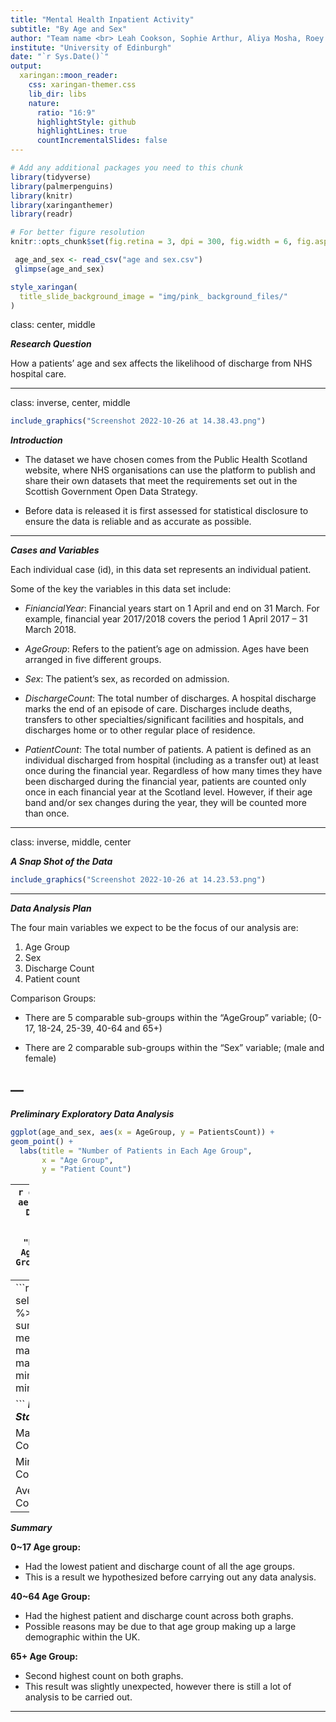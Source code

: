 ```yaml
---
title: "Mental Health Inpatient Activity"
subtitle: "By Age and Sex"
author: "Team name <br> Leah Cookson, Sophie Arthur, Aliya Mosha, Roey Nie"
institute: "University of Edinburgh"
date: "`r Sys.Date()`"
output:
  xaringan::moon_reader:
    css: xaringan-themer.css
    lib_dir: libs
    nature:
      ratio: "16:9"
      highlightStyle: github
      highlightLines: true
      countIncrementalSlides: false
---
```


```r
# Add any additional packages you need to this chunk
library(tidyverse)
library(palmerpenguins)
library(knitr)
library(xaringanthemer)
library(readr)
```

```r
# For better figure resolution
knitr::opts_chunk$set(fig.retina = 3, dpi = 300, fig.width = 6, fig.asp = 0.618, out.width = "80%")
```

```r
 age_and_sex <- read_csv("age and sex.csv")
 glimpse(age_and_sex)

```

```r
style_xaringan(
  title_slide_background_image = "img/pink_ background_files/"
)

```

class: center, middle

**_Research Question_**  

How a patients' age and sex affects the likelihood of discharge from NHS hospital care.

---

class: inverse, center, middle

```r
include_graphics("Screenshot 2022-10-26 at 14.38.43.png")

```


**_Introduction_** 

- The dataset we have chosen comes from the Public Health Scotland website, where NHS organisations can use the platform to publish and share their own datasets that meet the requirements set out in the Scottish Government Open Data Strategy.

- Before data is released it is first assessed for statistical disclosure to ensure the data is reliable and as accurate as possible.


---

**_Cases and Variables_** 

Each individual case (id), in this data set represents an individual patient.

Some of the key the variables in this data set include:

- _FiniancialYear_: 
Financial years start on 1 April and end on 31 March. For example, financial year 2017/2018 covers the period 1 April 2017 – 31 March 2018.

- _AgeGroup_: 
Refers to the patient's age on admission. Ages have been arranged in five different groups.

- _Sex_: 
The patient's sex, as recorded on admission.

- _DischargeCount_:
The total number of discharges. A hospital discharge marks the end of an episode of care. Discharges include deaths, transfers to other specialties/significant facilities and hospitals, and discharges home or to other regular place of residence.

- _PatientCount_: 
The total number of patients. A patient is defined as an individual discharged from hospital (including as a transfer out) at least once during the financial year. Regardless of how many times they have been discharged during the financial year, patients are counted only once in each financial year at the Scotland level. However, if their age band and/or sex changes during the year, they will be counted more than once.


---

class: inverse, middle, center

**_A Snap Shot of the Data_** 

```r

include_graphics("Screenshot 2022-10-26 at 14.23.53.png")


```


---

**_Data Analysis Plan_**


The four main variables we expect to be the focus of our  analysis are:

1. Age Group 
2. Sex 
3. Discharge Count 
4. Patient count 

Comparison Groups:

- There are 5 comparable sub-groups within the "AgeGroup" variable; (0-17, 18-24, 25-39, 40-64 and 65+)

- There are 2 comparable sub-groups within the "Sex" variable; (male and female) 

--- 
---

**_Preliminary Exploratory Data Analysis_**

```r

ggplot(age_and_sex, aes(x = AgeGroup, y = PatientsCount)) +
geom_point() +
  labs(title = "Number of Patients in Each Age Group", 
       x = "Age Group",
       y = "Patient Count")
```



---
```r
ggplot(age_and_sex, aes(x = AgeGroup, y = DischargeCount)) +
geom_point()+
  labs(title = "Discharge Count by Age Group",
       x = "Age Group",
       y = "Discharge Count")
```


---
```r
age_and_sex %>%  
  select(DischargeCount) %>% 
  summarise(avg_ds = mean(DischargeCount),
            max_ds = max(DischargeCount),
            min_ds = min(DischargeCount)) 

```
**_Key Summary Statistics:_**

Maximum Discharge Count = 11750

Minimum Discharge Count = 0

Average Discharge Count = 284

---
**_Summary_**

**0~17 Age group:**

- Had the lowest patient and discharge count of all the age groups.
- This is a result we hypothesized before carrying out any data analysis.

**40~64 Age Group:**

 - Had the highest patient and discharge count across both graphs.
- Possible reasons may be due to that age group making up a large demographic within the UK.
 
**65+ Age Group:**

 - Second highest count on both graphs.
 - This result was slightly unexpected, however there is still a lot of analysis to be carried out.
 
---
